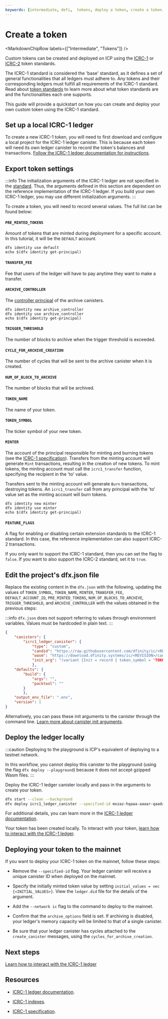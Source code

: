 ```yaml
---
keywords: [intermediate, defi,  tokens, deploy a token, create a token, icrc1]
---
```



# Create a token

<MarkdownChipRow labels={["Intermediate", "Tokens"]} />

Custom tokens can be created and deployed on ICP using the [ICRC-1](https://github.com/dfinity/ICRC-1/tree/main/standards/ICRC-1) or [ICRC-2](https://github.com/dfinity/ICRC-1/tree/main/standards/ICRC-2) token standards.

The ICRC-1 standard is considered the 'base' standard, as it defines a set of general functionalities that all ledgers must adhere to. Any tokens and their corresponding ledgers must fulfill all requirements of the ICRC-1 standard. Read about [token standards](/docs/current/rosetta-defi/tokens/token-standards) to learn more about what token standards are and the functionalities each one supports.

This guide will provide a quickstart on how you can create and deploy your own custom token using the ICRC-1 standard.

## Set up a local ICRC-1 ledger

To create a new ICRC-1 token, you will need to first download and configure a local project for the ICRC-1 <GlossaryTooltip>ledger</GlossaryTooltip> <GlossaryTooltip>canister</GlossaryTooltip>. This is because each token will need its own ledger canister to record the token's balances and transactions. [Follow the ICRC-1 ledger documentation for instructions](/docs/current/rosetta-defi/token-ledgers/setup/icrc1_ledger_setup).

## Export token settings

:::info
The initialization arguments of the ICRC-1 ledger are not specified in the [standard](https://github.com/dfinity/ICRC-1/blob/main/standards/ICRC-1/README.md). Thus, the arguments defined in this section are dependent on the reference implementation of the ICRC-1 ledger. If you build your own ICRC-1 ledger, you may use different initialization arguments.
:::

To create a token, you will need to record several values. The full list can be found below:

#### `PRE_MINTED_TOKENS`

Amount of tokens that are minted during deployment for a specific account. In this tutorial, it will be the `DEFAULT` account.

```
dfx identity use default
echo $(dfx identity get-principal)
```

#### `TRANSFER_FEE`

Fee that users of the ledger will have to pay anytime they want to make a transfer.

#### `ARCHIVE_CONTROLLER`

The [controller <GlossaryTooltip>principal</GlossaryTooltip>](/docs/current/rosetta-defi/cycles/cycles-wallet#controller-and-custodian-roles) of the archive canisters.

```
dfx identity new archive_controller
dfx identity use archive_controller
echo $(dfx identity get-principal)
```

#### `TRIGGER_THRESHOLD`

The number of blocks to archive when the trigger threshold is exceeded.

#### `CYCLE_FOR_ARCHIVE_CREATION`

The number of cycles that will be sent to the archive canister when it is created.

#### `NUM_OF_BLOCK_TO_ARCHIVE`

The number of blocks that will be archived.

#### `TOKEN_NAME`

The name of your token.

#### `TOKEN_SYMBOL`

The ticker symbol of your new token.

#### `MINTER`

The account of the principal responsible for minting and burning tokens (see the [ICRC-1 specification](https://github.com/dfinity/ICRC-1)). Transfers from the minting account will generate `Mint` transactions, resulting in the creation of new tokens. To mint tokens, the minting account must call the `icrc1_transfer` function, specifying the recipient in the 'to' value.

Transfers sent to the minting account will generate `Burn` transactions, destroying tokens. An `icrc1_transfer` call from any principal with the 'to' value set as the minting account will burn tokens.

```
dfx identity new minter
dfx identity use minter
echo $(dfx identity get-principal)
```

#### `FEATURE_FLAGS`

A flag for enabling or disabling certain extension standards to the ICRC-1 standard. In this case, the reference implementation can also support ICRC-2 transactions.

If you only want to support the ICRC-1 standard, then you can set the flag to `false`. If you want to also support the ICRC-2 standard, set it to `true`.

## Edit the project's dfx.json file

Replace the existing content in the `dfx.json` with the following, updating the values of `TOKEN_SYMBOL`, `TOKEN_NAME`, `MINTER`, `TRANSFER_FEE`, `DEFAULT_ACCOUNT_ID`, `PRE_MINTED_TOKENS`, `NUM_OF_BLOCKS_TO_ARCHIVE`, `TRIGGER_THRESHOLD`, and `ARCHIVE_CONTROLLER` with the values obtained in the previous steps:

:::info
`dfx.json` does not support referring to values through environment variables. Values must be hardcoded in plain text.
:::

```json
{
    "canisters": {
        "icrc1_ledger_canister": {
            "type": "custom",
            "candid": "https://raw.githubusercontent.com/dfinity/ic/<REVISION>/rs/ledger_suite/icrc1/ledger/ledger.did",
            "wasm": "https://download.dfinity.systems/ic/<REVISION>/canisters/ic-icrc1-ledger.wasm.gz",
            "init_arg": "(variant {Init = record { token_symbol = "TOKEN_SYMBOL"; token_name = "TOKEN_NAME"; minting_account = record { owner = principal "MINTER" transfer_fee = TRANSFER_FEE; metadata = vec {}; feature_flags = opt record{icrc2 = false}; initial_balances = vec { record { record { owner = principal "DEFAULT_ACCOUNT_ID"; }; "PRE_MINTED_TOKENS"; }; }; archive_options = record { num_blocks_to_archive = "NUM_OF_BLOCK_TO_ARCHIVE"; trigger_threshold = "TRIGGER_THRESHOLD"; controller_id = principal "ARCHIVE_CONTROLLER"; cycles_for_archive_creation = opt "10000000000000"; }; }} })" },
            },
    "defaults": {
        "build": {
            "args": "",
            "packtool": ""
        }
        },
    "output_env_file": ".env",
    "version": 1
}
```

Alternatively, you can pass these init arguments to the canister through the command line. [Learn more about canister init arguments](/docs/current/building-dapps/developer-tools/advanced-dfx/init-args).

## Deploy the ledger locally

:::caution
Deploying to the playground is ICP's equivalent of deploying to a testnet network.

In this workflow, you cannot deploy this canister to the playground (using the flag `dfx deploy --playground`) because it does not accept gzipped Wasm files.
:::

Deploy the ICRC-1 ledger canister locally and pass in the arguments to create your token.

``` sh
dfx start --clean --background
dfx deploy icrc1_ledger_canister --specified-id mxzaz-hqaaa-aaaar-qaada-cai
```

For additional details, you can learn more in the [ICRC-1 ledger documentation](/docs/current/rosetta-defi/token-ledgers/setup/icrc1_ledger_setup).

Your token has been created locally. To interact with your token, [learn how to interact with the ICRC-1 ledger](/docs/current/rosetta-defi/tokens/indexes).

## Deploying your token to the mainnet

If you want to deploy your ICRC-1 token on the mainnet, follow these steps:

- Remove the `--specified-id` flag. Your ledger canister will receive a unique canister ID when deployed on the mainnet.

- Specify the initially minted token value by setting `initial_values = vec {<INITIAL_VALUES>}`. View the `ledger.did` file for the details of the argument.

- Add the `--network ic` flag to the command to deploy to the mainnet.

- Confirm that the `archive_options` field is set. If archiving is disabled, your ledger's memory capacity will be limited to that of a single canister.

- Be sure that your ledger canister has cycles attached to the `create_canister` messages, using the `cycles_for_archive_creation`.

## Next steps

[Learn how to interact with the ICRC-1 ledger](/docs/current/rosetta-defi/token-ledgers/usage/icrc1_ledger_usage)

## Resources

- [ICRC-1 ledger documentation](/docs/current/rosetta-defi/token-ledgers/setup/icrc1_ledger_setup).

- [ICRC-1 indexes](/docs/current/rosetta-defi/tokens/indexes).

- [ICRC-1 specification](https://github.com/dfinity/ICRC-1).